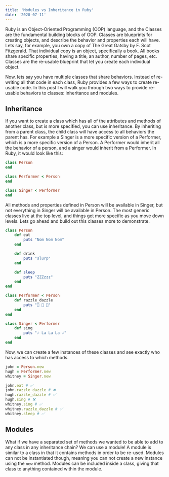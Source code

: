 ```yaml
---
title: 'Modules vs Inheritance in Ruby'
date: '2020-07-11'
---
```


Ruby is an Object-Oriented Programming (OOP) language, and the Classes are the fundamental building blocks of OOP. Classes are blueprints for creating objects, and describe the behavior and properties each will have. Lets say, for example, you own a copy of The Great Gatsby by F. Scot Fitzgerald. That individual copy is an object, specifically a book. All books share specific properties, having a title, an author, number of pages, etc. Classes are the re-usable blueprint that let you  create each individual object.

Now, lets say you have multiple classes that share behaviors. Instead of re-writing all that code in each class, Ruby provides a few ways to create re-usable code. In this post I will walk you through two ways to provide re-usable behaviors to classes: inheritance and modules.

## Inheritance

If you want to create a class which has all of the attributes and methods of another class, but is more specified, you can use inheritance. By inheriting from a parent class, the child class will have access to all behaviors the parent has. For example a Singer is a more specific version of a Performer, which is a more specific version of a Person. A Performer would inherit all the behavior of a person, and a singer would inherit from a Performer. In Ruby, it would look like this:

```ruby
class Person
end

class Performer < Person
end

class Singer < Performer
end
```

All methods and properties defined in Person will be available in Singer, but not everything in Singer will be available in Person. The most generic classes live at the top level, and things get more specific as you move down levels. Lets go ahead and build out this classes more to demonstrate.

```ruby
class Person
    def eat
        puts "Nom Nom Nom"
    end

    def drink
        puts "slurp"
    end

    def sleep
        puts "ZZZzzz"
    end
end

class Performer < Person
    def razzle_dazzle
        puts "🎉 🎉 🎉"
    end
end

class Singer < Performer
    def sing
        puts "🎶 La La La 🎶"
    end
end
```

Now, we can create a few instances of these classes and see exactly who has access to which methods.

```ruby
john = Person.new
hugh = Performer.new
whitney = Singer.new

john.eat # ✅
john.razzle_dazzle # ❌
hugh.razzle_dazzle # ✅
hugh.sing # ❌
whitney.sing # ✅
whitney.razzle_dazzle # ✅
whitney.sleep # ✅
```

## Modules

What if we have a separated set of methods we wanted to be able to add to any class in any inheritance chain? We can use a module! A module is similar to a class in that it contains methods in order to be re-used. Modules can not be instantiated though, meaning you can not create a new instance using the `new` method. Modules can be included inside a class, giving that class to anything contained within the module.

